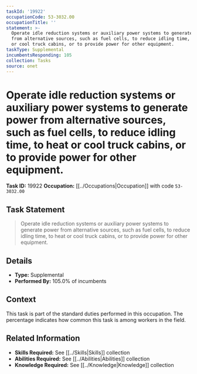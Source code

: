 ```yaml
---
taskId: '19922'
occupationCode: 53-3032.00
occupationTitle: ''
statement: >-
  Operate idle reduction systems or auxiliary power systems to generate power
  from alternative sources, such as fuel cells, to reduce idling time, to heat
  or cool truck cabins, or to provide power for other equipment.
taskType: Supplemental
incumbentsResponding: 105
collection: Tasks
source: onet
---
```

# Operate idle reduction systems or auxiliary power systems to generate power from alternative sources, such as fuel cells, to reduce idling time, to heat or cool truck cabins, or to provide power for other equipment.

**Task ID:** 19922
**Occupation:** [[../Occupations|Occupation]] with code `53-3032.00`

## Task Statement

> Operate idle reduction systems or auxiliary power systems to generate power from alternative sources, such as fuel cells, to reduce idling time, to heat or cool truck cabins, or to provide power for other equipment.

## Details

- **Type:** Supplemental
- **Performed By:** 105.0% of incumbents

## Context

This task is part of the standard duties performed in this occupation. The percentage indicates how common this task is among workers in the field.

## Related Information

- **Skills Required:** See [[../Skills|Skills]] collection
- **Abilities Required:** See [[../Abilities|Abilities]] collection
- **Knowledge Required:** See [[../Knowledge|Knowledge]] collection
